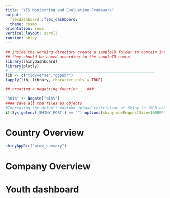 ```yaml
---
title: "YES Monitoring and Evaluation Framework"
output:
  flexdashboard::flex_dashboard:
  theme: cosmo
orientation: rows
vertical_layout: scroll
runtime: shiny
---
```


<style>                     
.navbar {
  background-color:orange;
  border-color:white;
}
.navbar-brand {
color:black!important;
}
</style>

  
```r
## Inside the working directory create a sampleID folder to contain information of the sampleID's
## they should be named according to the sampleID names
library(shinydashboard)
library(plotly)
#_________________________________________________________________
lib <- c("tidyverse","ggpubr")
lapply(lib, library, character.only = TRUE)

##_creating a negatiing function____###

"%ni%" <- Negate("%in%")
#### save all the files as objects
#Increasing the default maximum upload restriction of Shiny to 10GB can add to globaly
if(Sys.getenv('SHINY_PORT') == "") options(shiny.maxRequestSize=10000*1024^2)
```


Country Overview {data-width=300}
======

```r
shinyAppDir("prov_summary")

```



Company Overview {data-width=300}
======



Youth dashboard {data-width=300}
======


